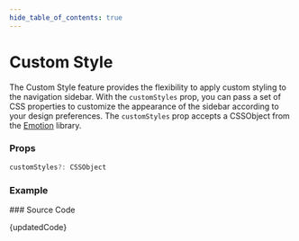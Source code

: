 ```yaml
---
hide_table_of_contents: true
---
```



# Custom Style


The Custom Style feature provides the flexibility to apply custom styling to the navigation sidebar. With the `customStyles` prop, you can pass a set of CSS properties to customize the appearance of the sidebar according to your design preferences. The `customStyles` prop accepts a CSSObject from the [Emotion](https://emotion.sh/docs/introduction) library.

### Props

```ts noCopy
customStyles?: CSSObject
```

### Example

<BrowserWindow url='/vertical-menu/vertical-nav/custom-styles'>
  <Provider>
    <CustomStyles />
  </Provider>
</BrowserWindow>
### Source Code

<TsToJsCodeSnippet>{updatedCode}</TsToJsCodeSnippet>
